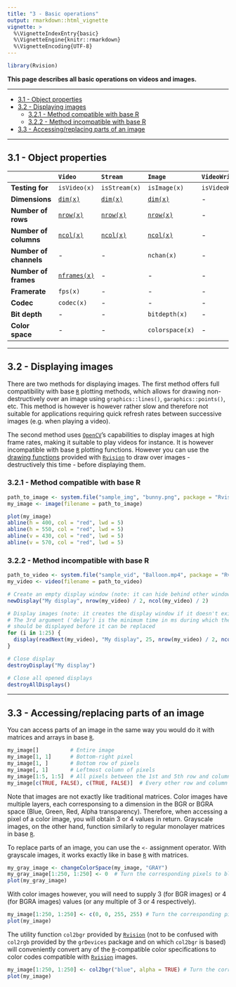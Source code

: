 ```yaml
---
title: "3 - Basic operations"
output: rmarkdown::html_vignette
vignette: >
  %\VignetteIndexEntry{basic}
  %\VignetteEngine{knitr::rmarkdown}
  %\VignetteEncoding{UTF-8}
---
```


```r
library(Rvision)
```

__This page describes all basic operations on videos and images.__

---

+ [3.1 - Object properties ](#object-properties)
+ [3.2 - Displaying images](#displaying-images)
    + [3.2.1 - Method compatible with base R](#method-compatible-with-base-R)
    + [3.2.2 - Method incompatible with base R](#method-incompatible-with-base-R)
+ [3.3 - Accessing/replacing parts of an image](#access-replace)

---

## 3.1 - Object properties

|     | `Video` | `Stream` | `Image` | `VideoWriter` |
|:--- |:------- |:-------- |:------- |:------------- |
| **Testing for** | `isVideo(x)` | `isStream(x)` | `isImage(x)` | `isVideoWriter(x)` |
| **Dimensions** | <code>[dim(x)](../reference/dim.Rcpp_Video.html)</code> | <code>[dim(x)](../reference/dim.Rcpp_Stream.html)</code> | <code>[dim(x)](../reference/dim.Rcpp_Image.html)</code> | - |
| **Number of rows** | <code>[nrow(x)](../reference/video_dimensions.html)</code> | <code>[nrow(x)](../reference/stream_dimensions.html)</code> | <code>[nrow(x)](../reference/nrow.Rcpp_Image.html)</code> | - |
| **Number of columns** | <code>[ncol(x)](../reference/video_dimensions.html)</code> | <code>[ncol(x)](../reference/stream_dimensions.html)</code> | <code>[ncol(x)](../reference/nrow.Rcpp_Image.html)</code> | - |
| **Number of channels** | - | - | `nchan(x)` | - |
| **Number of frames** | <code>[nframes(x)](../reference/video_dimensions.html)</code> | - | - | - |
| **Framerate** | `fps(x)` | - | - | - |
| **Codec** | `codec(x)` | - | - | - |
| **Bit depth** | - | - | `bitdepth(x)` | - |
| **Color space** | - | - | `colorspace(x)` | - |

---

## 3.2 - Displaying images

There are two methods for displaying images. The first method offers full 
compatibility with base [`R`](https://cran.r-project.org) plotting methods, which 
allows for drawing non-destructively over an image using `graphics::lines()`, 
`garaphics::points()`, etc. This method is however is however rather slow and 
therefore not suitable for applications requiring quick refresh rates between 
successive images (e.g. when playing a video). 

The second method uses [`OpenCV`](http://opencv.org/)'s capabilities to display 
images at high frame rates, making it suitable to play videos for instance. It 
is however incompatible with base [`R`](https://cran.r-project.org) plotting 
functions. However you can use the [drawing functions](../drawing.html) provided 
with [`Rvision`](https://github.com/swarm-lab/Rvision) to draw over images 
- destructively this time - before displaying them.

### 3.2.1 - Method compatible with base R

```r
path_to_image <- system.file("sample_img", "bunny.png", package = "Rvision")
my_image <- image(filename = path_to_image)

plot(my_image)
abline(h = 400, col = "red", lwd = 5)
abline(h = 550, col = "red", lwd = 5)
abline(v = 430, col = "red", lwd = 5)
abline(v = 570, col = "red", lwd = 5)
```

### 3.2.2 - Method incompatible with base R

```r
path_to_video <- system.file("sample_vid", "Balloon.mp4", package = "Rvision")
my_video <- video(filename = path_to_video)

# Create an empty display window (note: it can hide behind other windows)
newDisplay("My display", nrow(my_video) / 2, ncol(my_video) / 2) 

# Display images (note: it creates the display window if it doesn't exist yet)
# The 3rd argument ('delay') is the minimum time in ms during which the image 
# should be displayed before it can be replaced
for (i in 1:25) {
  display(readNext(my_video), "My display", 25, nrow(my_video) / 2, ncol(my_video) / 2)
}

# Close display
destroyDisplay("My display")

# Close all opened displays
destroyAllDisplays()
```

---

## 3.3 - Accessing/replacing parts of an image

You can access parts of an image in the same way you would do it with matrices 
and arrays in base [`R`](https://cran.r-project.org). 

```r
my_image[]          # Entire image
my_image[1, 1]      # Bottom-right pixel
my_image[1, ]       # Bottom row of pixels
my_image[, 1]       # Leftmost column of pixels
my_image[1:5, 1:5]  # All pixels between the 1st and 5th row and column
my_image[c(TRUE, FALSE), c(TRUE, FALSE)]  # Every other row and column of pixels
```

Note that images are not exactly like traditional matrices. Color images have 
multiple layers, each corresponsing to a dimension in the BGR or BGRA space 
(Blue, Green, Red, Alpha transparency). Therefore, when accessing a pixel of a
color image, you will obtain 3 or 4 values in return. Grayscale images, on the 
other hand, function similarly to regular monolayer matrices in base 
[`R`](https://cran.r-project.org). 

To replace parts of an image, you can use the `<-` assignment operator. With 
grayscale images, it works exactly like in base [`R`](https://cran.r-project.org) 
with matrices. 

```r
my_gray_image <- changeColorSpace(my_image, "GRAY")
my_gray_image[1:250, 1:250] <- 0  # Turn the corresponding pixels to black
plot(my_gray_image)
```

With color images however, you will need to supply 3 (for BGR images) or 4 (for 
BGRA images) values (or any multiple of 3 or 4 respectively). 

```r
my_image[1:250, 1:250] <- c(0, 0, 255, 255) # Turn the corresponding pixels to red
plot(my_image)
```

The utility function `col2bgr` provided by [`Rvision`](https://github.com/swarm-lab/Rvision)
(not to be confused with `col2rgb` provided by the `grDevices` package and on 
which `col2bgr` is based) will conveniently convert any of the 
[`R`](https://cran.r-project.org)-compatible color specifications to color codes
compatible with [`Rvision`](https://github.com/swarm-lab/Rvision) images. 

```r
my_image[1:250, 1:250] <- col2bgr("blue", alpha = TRUE) # Turn the corresponding pixels to blue
plot(my_image)
```
